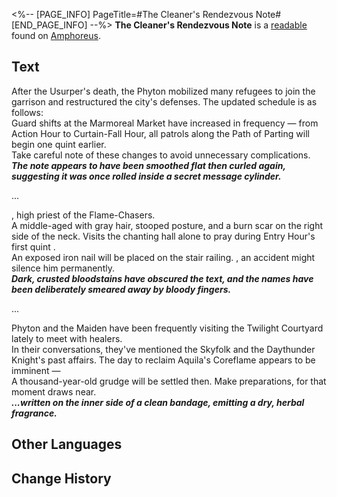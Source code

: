 <%-- [PAGE_INFO]
PageTitle=#The Cleaner's Rendezvous Note#
[END_PAGE_INFO] --%>
{{Readable Infobox
|id           = 550
|partIds      = 190879
|title        = 
|image        = Item The Cleaner's Rendezvous Note.png
|world        = Amphoreus
|parts        = 1
|author       = <!--to be added-->
|description  = A note found from a Cleaner, containing intelligence on city defenses, assassination orders, and the movements of Chrysos Heirs.
|part1        = The Cleaner's Rendezvous Note
|source1      = {{cx|Source missing}}
|characters   = Aquila
|factions     = 
}}
'''The Cleaner's Rendezvous Note''' is a [[readable]] found on [[Amphoreus]].
<!--
==Location==
{{Map Embed|<map name>|<marker id>}}
-->
==Text==
After the Usurper's death, the Phyton mobilized many refugees to join the garrison and restructured the city's defenses. The updated schedule is as follows:<br />
Guard shifts at the Marmoreal Market have increased in frequency &mdash; from Action Hour to Curtain-Fall Hour, all patrols along the Path of Parting will begin one quint earlier.<br />
Take careful note of these changes to avoid unnecessary complications.<br />
'''''The note appears to have been smoothed flat then curled again, suggesting it was once rolled inside a secret message cylinder.'''''

...

{{Color|fire|nobold=1|███████}}, high priest of the Flame-Chasers.<br />
A middle-aged {{Color|fire|nobold=1|███}} with gray hair, stooped posture, and a burn scar on the right side of the neck. Visits the chanting hall alone to pray during Entry Hour's first quint {{Color|fire|nobold=1|█████}}.<br />
An exposed iron nail will be placed on the stair railing. {{Color|fire|nobold=1|█████████}}, an accident might {{Color|fire|nobold=1|█████}} silence him permanently.<br />
'''''Dark, crusted bloodstains have obscured the text, and the names have been deliberately smeared away by bloody fingers.'''''

...

Phyton and the Maiden have been frequently visiting the Twilight Courtyard lately to meet with healers.<br />
In their conversations, they've mentioned the Skyfolk and the Daythunder Knight's past affairs. The day to reclaim Aquila's Coreflame appears to be imminent &mdash;<br />
A thousand-year-old grudge will be settled then. Make preparations, for that moment draws near.<br />
'''''...written on the inner side of a clean bandage, emitting a dry, herbal fragrance.'''''

<!--
==Trivia==
* 
-->
==Other Languages==
{{Other Languages
|en   = The Cleaner's Rendezvous Note
|zhs  = 清洗者的接头纸条
|zht  = 清洗者的接頭紙條
|ja   = 粛清者の連絡メモ
|ko   = 청소부의 접선 쪽지
|es   = Nota de encuentros con el purificador
|fr   = Note de rendez-vous du Purgateur
|ru   = Записки с переговорами чистильщиков
|th   = จดหมายส่งข่าวของผู้ชำระ
|vi   = Mảnh Giấy Liên Lạc Của Kẻ Thanh Tẩy
|de   = Rendezvous-Notiz eines Säuberers
|id   = Catatan Pertemuan Pembersih
|pt   = A Nota de Encontro do Higienista
}}

==Change History==
{{Change History|3.3}}